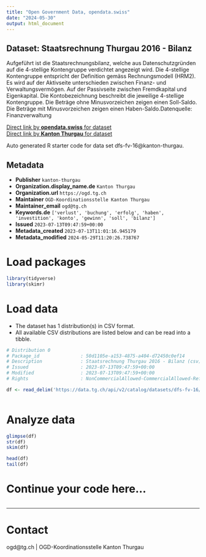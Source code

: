```yaml
---
title: "Open Government Data, opendata.swiss"
date: "2024-05-30"
output: html_document
---
```


## Dataset: Staatsrechnung Thurgau 2016 - Bilanz

Aufgeführt ist die Staatsrechnungsbilanz, welche aus Datenschutzgründen auf die 4-stellige Kontengruppe verdichtet angezeigt wird. Die 4-stellige Kontengruppe entspricht der Definition gemäss Rechnungsmodell (HRM2). Es wird auf der Aktivseite unterschieden zwischen Finanz- und Verwaltungsvermögen. Auf der Passivseite zwischen Fremdkapital und Eigenkapital. Die Kontobezeichnung beschreibt die jeweilige 4-stellige Kontengruppe. Die Beträge ohne Minusvorzeichen zeigen einen Soll-Saldo. Die Beträge mit Minusvorzeichen zeigen einen Haben-Saldo.Datenquelle: Finanzverwaltung

[Direct link by **opendata.swiss** for dataset](https://opendata.swiss/de/dataset/staatsrechnung-thurgau-2016-bilanz)<br>
[Direct link by **Kanton Thurgau** for dataset](https://data.tg.ch/explore/dataset/dfs-fv-16/)

Auto generated R starter code for data set dfs-fv-16@kanton-thurgau.

## Metadata

- **Publisher** `kanton-thurgau`
- **Organization.display_name.de** `Kanton Thurgau`
- **Organization.url** `https://ogd.tg.ch`
- **Maintainer** `OGD-Koordinationsstelle Kanton Thurgau`
- **Maintainer_email** `ogd@tg.ch`
- **Keywords.de** `['verlust', 'buchung', 'erfolg', 'haben', 'investition', 'konto', 'gewinn', 'soll', 'bilanz']`
- **Issued** `2023-07-13T09:47:59+00:00`
- **Metadata_created** `2023-07-13T11:01:16.945179`
- **Metadata_modified** `2024-05-29T11:20:26.738767`


# Load packages

```r

library(tidyverse)
library(skimr)

```

# Load data

-   The dataset has 1 distribution(s) in CSV format.
-   All available CSV distributions are listed below and can be read into a tibble.

```r

# Distribution 0
# Package_id               : 50d1105e-a153-4875-a404-d72450c0ef14
# Description              : Staatsrechnung Thurgau 2016 - Bilanz (csv)
# Issued                   : 2023-07-13T09:47:59+00:00
# Modified                 : 2023-07-13T09:47:59+00:00
# Rights                   : NonCommercialAllowed-CommercialAllowed-ReferenceRequired

df <- read_delim('https://data.tg.ch/api/v2/catalog/datasets/dfs-fv-16/exports/csv')



```

# Analyze data

```r

glimpse(df)
str(df)
skim(df)

head(df)
tail(df)

```

# Continue your code here...

```r

```

------------------------------------------------------------------------

# Contact

ogd@tg.ch | OGD-Koordinationsstelle Kanton Thurgau
